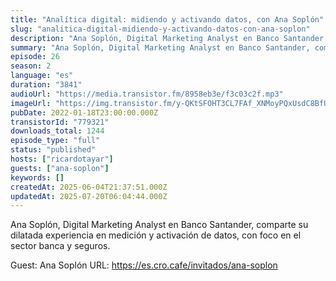 ```yaml
---
title: "Analítica digital: midiendo y activando datos, con Ana Soplón"
slug: "analitica-digital-midiendo-y-activando-datos-con-ana-soplon"
description: "Ana Soplón, Digital Marketing Analyst en Banco Santander, comparte su dilatada experiencia en medición y activación de datos, con foco en el sector banca y seguros.\n\nGuest: Ana Soplón\nURL: https://es.cro.cafe/invitados/ana-soplon"
summary: "Ana Soplón, Digital Marketing Analyst en Banco Santander, comparte su dilatada experiencia en medición y activación de datos, con foco en el sector banca y seguros."
episode: 26
season: 2
language: "es"
duration: "3841"
audioUrl: "https://media.transistor.fm/8958eb3e/f3c03c2f.mp3"
imageUrl: "https://img.transistor.fm/y-QKtSFOHT3CL7FAf_XNMoyPQxUsdC8BfUuX1NN0UEM/rs:fill:3000:3000:1/q:60/aHR0cHM6Ly9pbWct/dXBsb2FkLXByb2R1/Y3Rpb24udHJhbnNp/c3Rvci5mbS9iZDVh/ZmI2NjM4YTY3ZDJj/ZTdkZGIzODU3OTZi/OGJiZC5qcGc.webp"
pubDate: 2022-01-18T23:00:00.000Z
transistorId: "779321"
downloads_total: 1244
episode_type: "full"
status: "published"
hosts: ["ricardotayar"]
guests: ["ana-soplon"]
keywords: []
createdAt: 2025-06-04T21:37:51.000Z
updatedAt: 2025-07-20T06:04:44.000Z
---
```


Ana Soplón, Digital Marketing Analyst en Banco Santander, comparte su dilatada experiencia en medición y activación de datos, con foco en el sector banca y seguros.

Guest: Ana Soplón
URL: https://es.cro.cafe/invitados/ana-soplon
